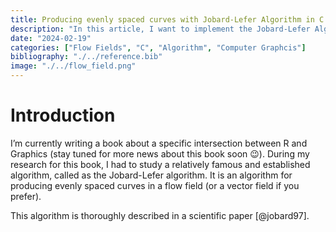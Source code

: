 ```yaml
---
title: Producing evenly spaced curves with Jobard-Lefer Algorithm in C
description: "In this article, I want to implement the Jobard-Lefer Algorithm in C to produce evenly spaced curves in a flow field (i.e. a vector field)."
date: "2024-02-19"
categories: ["Flow Fields", "C", "Algorithm", "Computer Graphcis"]
bibliography: "./../reference.bib"
image: "./../flow_field.png"
---
```


# Introduction

I'm currently writing a book about a specific intersection between R and Graphics (stay tuned for more news about this book soon 😉).
During my research for this book, I had to study a relatively famous and established algorithm, called as the Jobard-Lefer algorithm.
It is an algorithm for producing evenly spaced curves in a flow field (or a vector field if you prefer).

This algorithm is thoroughly described in a scientific paper [@jobard97].